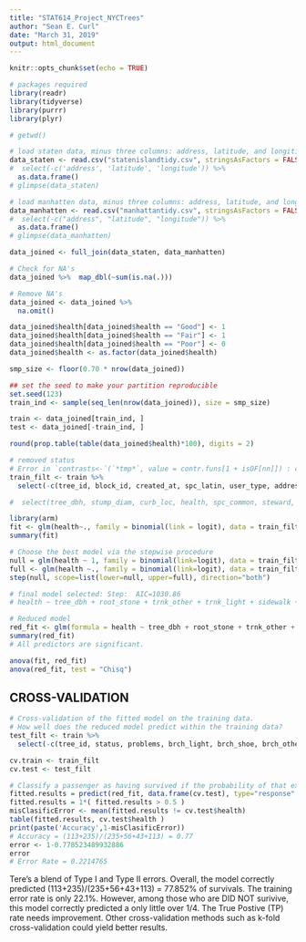 ---
title: "STAT614_Project_NYCTrees"
author: "Sean E. Curl"
date: "March 31, 2019"
output: html_document
---

```{r setup, include=FALSE}
knitr::opts_chunk$set(echo = TRUE)
```

```{r, message=FALSE}
# packages required
library(readr)
library(tidyverse)
library(purrr)
library(plyr)
```

```{r, load and clean}
# getwd()

# load staten data, minus three columns: address, latitude, and longitide
data_staten <- read.csv("statenislandtidy.csv", stringsAsFactors = FALSE) %>%
#  select(-c('address', 'latitude', 'longitude')) %>%
  as.data.frame()
# glimpse(data_staten)

# load manhatten data, minus three columns: address, latitude, and longitide
data_manhatten <- read.csv("manhattantidy.csv", stringsAsFactors = FALSE) %>%
#  select(-c("address", "latitude", "longitude")) %>%
  as.data.frame()
# glimpse(data_manhatten)

data_joined <- full_join(data_staten, data_manhatten)

# Check for NA's
data_joined %>%  map_dbl(~sum(is.na(.)))

# Remove NA's
data_joined <- data_joined %>%
  na.omit()
```

```{r, change health to binomial}
data_joined$health[data_joined$health == "Good"] <- 1
data_joined$health[data_joined$health == "Fair"] <- 1
data_joined$health[data_joined$health == "Poor"] <- 0
data_joined$health <- as.factor(data_joined$health)
```

```{r, split into train and test for data_staten}
smp_size <- floor(0.70 * nrow(data_joined))

## set the seed to make your partition reproducible
set.seed(123)
train_ind <- sample(seq_len(nrow(data_joined)), size = smp_size)

train <- data_joined[train_ind, ]
test <- data_joined[-train_ind, ]
```

```{r, baseline}
round(prop.table(table(data_joined$health)*100), digits = 2)
```

```{r}
# removed status
# Error in `contrasts<-`(`*tmp*`, value = contr.funs[1 + isOF[nn]]) : contrasts can be applied only to factors with 2 or more levels
train_filt <- train %>% 
  select(-c(tree_id, block_id, created_at, spc_latin, user_type, address, zipcode, nta, nta_name, boro_ct, state, latitude, longitude, x_sp, y_sp, root_stone, root_grate, root_other, trunk_wire, trnk_light, trnk_other, brch_light, brch_shoe, brch_other, spc_common))

#  select(tree_dbh, stump_diam, curb_loc, health, spc_common, steward, guards, sidewalk, root_stone, root_grate, root_other, trunk_wire, trnk_light, trnk_other)

library(arm)
fit <- glm(health~., family = binomial(link = logit), data = train_filt)
summary(fit)
```

```{r}
# Choose the best model via the stepwise procedure
null = glm(health ~ 1, family = binomial(link=logit), data = train_filt)
full <- glm(health ~., family = binomial(link=logit), data = train_filt)
step(null, scope=list(lower=null, upper=full), direction="both")

# final model selected: Step:  AIC=1030.86
# health ~ tree_dbh + root_stone + trnk_other + trnk_light + sidewalk + root_other
```

```{r}
# Reduced model
red_fit <- glm(formula = health ~ tree_dbh + root_stone + trnk_other + trnk_light + sidewalk + root_other, family = binomial(link = logit), data = train_filt)
summary(red_fit)
# All predictors are significant.
```

```{r}
anova(fit, red_fit)
anova(red_fit, test = "Chisq")
```

## CROSS-VALIDATION
```{r}
# Cross-validation of the fitted model on the training data.
# How well does the reduced model predict within the training data?
test_filt <- train %>%
  select(-c(tree_id, status, problems, brch_light, brch_shoe, brch_other, address, latitude, longitude, spc_latin))

cv.train <- train_filt
cv.test <- test_filt

# Classify a passenger as having survived if the probability of that exceeds 0.6.
fitted.results = predict(red_fit, data.frame(cv.test), type="response" )
fitted.results = 1*( fitted.results > 0.5 )
misClasificError <- mean(fitted.results != cv.test$health)
table(fitted.results, cv.test$health )
print(paste('Accuracy',1-misClasificError))
# Accuracy = (113+235)/(235+56+43+113) = 0.77
error <- 1-0.778523489932886
error
# Error Rate = 0.2214765
```

Tere's a blend of Type I and Type II errors. Overall, the model correctly predicted (113+235)/(235+56+43+113) = 77.852% of survivals. The training error rate is only 22.1%. However, among those who are DID NOT surivive, this model correctly predicted a only little over 1/4. The True Postive (TP) rate needs improvement. Other cross-validation methods such as k-fold cross-validation could yield better results.
